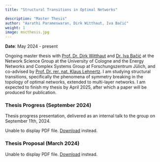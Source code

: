 ```yaml
---
title: "Structural Transitions in Optimal Networks"

description: "Master Thesis"
author: "Aarathi Parameswaran, Dirk Witthaut, Iva Bačić"
weight: 1
image: mscthesis.jpg
---
```

**Date**: May 2024 - present

Ongoing master thesis with [Prof. Dr. Dirk Witthaut](https://www.fz-juelich.de/profile/witthaut_d) and [Dr. Iva Bačić](https://scholar.google.com/citations?user=zkK3JdcAAAAJ&hl=en) at the Network Science Group at the University of Cologne and the Energy Networks and Complex Systems Group at Forschungszentrum Jülich, and co-advised by [Prof. Dr. rer. nat. Klaus Lehnertz](https://scholar.google.com/citations?user=dv8glggAAAAJ&hl=en). I am studying structural transitions, specifically the phenomena of symmetry breaking in the topology of optimal networks, extended to multi-layer networks.
I am expected to finish my thesis by April 2025, after which a paper will be produced for publication.

### Thesis Progress (September 2024)

Thesis progress presentation, delivered as an internal talk to the group on September 11th, 2024.


```{=html}
<!DOCTYPE html>
<html>

  </head>
  <body>

   <object data= "Thesis_Progress_Presentation.pdf" type="application/pdf" width="100%" height="500px">
    <p>Unable to display PDF file. <a href="Thesis_Progress_Presentation.pdf">Download</a> instead.</p>
   </object>
  </body>
</html>
```

### Thesis Proposal (March 2024)


```{=html}
<!DOCTYPE html>
<html>

  </head>
  <body>

   <object data= "Thesis Proposal March 2024.pdf" type="application/pdf" width="100%" height="500px">
    <p>Unable to display PDF file. <a href="Thesis Proposal March 2024.pdf">Download</a> instead.</p>
   </object>
  </body>
</html>
```
